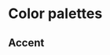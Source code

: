 

<Meta title="Documentation/Color palette" />

# Color palettes

## Accent

<ColorPalette>
  <ColorItem
    title="vars.color.background"
    subtitle="Background"
    colors={vars.color.background}
  />
  <ColorItem
    title="vars.color.border"
    subtitle="Border"
    colors={vars.color.border}
  />
  <ColorItem
    title="vars.color.button_default"
    subtitle="Button"
    colors={vars.color.button_default}
  />
  <ColorItem
    title="vars.color.surface"
    subtitle="Surface"
    colors={vars.color.surface}
  />
  <ColorItem title="vars.color.tint" subtitle="Tint" colors={vars.color.tint} />
  <ColorItem title="vars.color.text" subtitle="Text" colors={vars.color.text} />
</ColorPalette>
